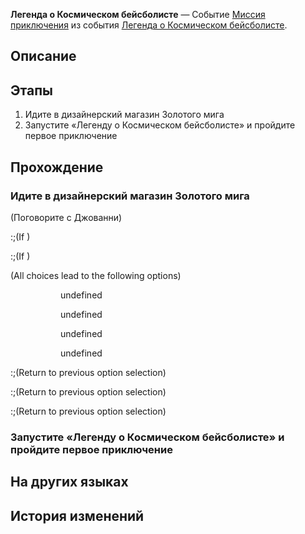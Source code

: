 {{Дополнить|Диалоги.}}
{{Миссия Инфобокс
|id              = 8022201
|Название        = 
|Изображение     = Миссия Освоения Легенда о Космическом бейсболисте.png
|Тип             = Миссия приключения
|События         = Легенда о Космическом бейсболисте
|Глава           = 
|Условия         = Завершена [[Миссия Освоения]] ''[[Сказания Золотого века]]''
|Персонажи       = Джованни; Первопроходец
|СтартЛокация    = Золотой миг
|Мир             = Пенакония
|Локации         = Золотой миг
|Предыдущая      = 
|Следующая       = 
|Награды         = Кредиты*5 000
}}
'''Легенда о Космическом бейсболисте''' — Событие [[Миссия приключения]] из события [[Легенда о Космическом бейсболисте]].

==Описание==
{{Описание|<!--официальное описание из Перекрёстка судеб-->}}

==Этапы==
# Идите в дизайнерский магазин Золотого мига
# Запустите «Легенду о Космическом бейсболисте» и пройдите первое приключение

==Прохождение==
{{Дополнить}}


===Идите в дизайнерский магазин Золотого мига===
{{Описание миссии|локация=Золотой миг|Джованни пригласил вас в Золотой миг. Кажется, ему требуется ваша помощь... Что же случилось?}}
{{Диалог Начало}}

;(Поговорите с Джованни)
:;(If {{cx}}<!--SubMission Finish: 801410106-->)
:::{{tx}}
:;(If {{cx}}<!--SubMission not Finish: 801410106-->)
:::{{tx}}
::<!--Unknown TalkSentence: 802220124-->
::<!--Unknown TalkSentence: 802220125-->
::<!--Unknown TalkSentence: 802220126-->
::<!--Unknown TalkSentence: 802220127-->
;(All choices lead to the following options)
::{{Диалог|Стрелка}} undefined
::{{Диалог|Стрелка}} undefined
::{{Диалог|Стрелка}} undefined
::{{Диалог|Стрелка}} undefined
<!--Unknown TalkSentence: 802220201-->
:;(Return to previous option selection)
:;(Return to previous option selection)
:;(Return to previous option selection)
{{Диалог Конец}}

===Запустите «Легенду о Космическом бейсболисте» и пройдите первое приключение===
{{Описание миссии|локация=Золотой миг|Это игра для вас, нельзя не попробовать! Запустите «Легенду о Космическом бейсболисте» и пройдите первое приключение.}}
{{Диалог Начало}}
{{Диалог Конец}}

==На других языках==
{{На других языках
|en   = "Legend of the Galactic Baseballer"
|zhs  = 「银河球棒侠传说」
|zht  = 「銀河球棒俠傳說」
|ja   = 「銀河打者伝説」
|ko   = 「은하 방망이 협객 전설」
|es   = La leyenda del Bate Galáctico
|fr   = «&nbsp;La légende de la batte galactique&nbsp;»
|ru   = Легенда о Космическом бейсболисте
|th   = ตำนานอัศวินเบสบอลแห่งกาแล็กซี
|vi   = Huyền Thoại Hiệp Sĩ Gậy Bóng Chày Ngân Hà
|de   = „Die Legende vom Galaktischen Baseballer“
|id   = "Legenda Manusia Pentung"
|pt   = "Lenda {{MC|м=do Grande Jogador|ж=da Grande Jogadora}} de Beisebol da Galáxia"
}}

==История изменений==
{{История изменений|2.7}}
